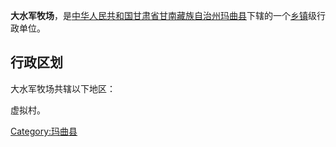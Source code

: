 {{中国乡级行政区
| 行政区全称 = 大水军牧场
| 景观照片文件名 =
| 景观照片描述 =
| 汉语拼音 =
| 通用拼音 =
| 注音符號 =
| 其它标音类型1 =
| 其它标音1 =
| 其它标音类型2 =
| 其它标音2 =
| 其它语言类型1 =
| 其它语言地名1 =
| 其它语言类型2 =
| 其它语言地名2 =
| 上级行政区 = [[甘肃省|甘肃省]][[甘南藏族自治州|甘南藏族自治州]][[玛曲县|玛曲县]]
| 行政区类别 = [[]]
| 行政区划代码 =
| 地理坐标 =
| 总面积 =
| 户籍人口 =
| 户籍人口年份 =
| 常住人口 =
| 常住人口年份 =
| 人口密度 =
| 行政区划 =
| 官方网站 =
| 政府驻地 =
| 邮政编码 =
| 毗邻行政区 =
| 位置图文件名 =
| 位置图描述 =
}}
'''大水军牧场'''，是[[中华人民共和国|中华人民共和国]][[甘肃省|甘肃省]][[甘南藏族自治州|甘南藏族自治州]][[玛曲县|玛曲县]]下辖的一个[[乡镇|乡镇]]级行政单位。

== 行政区划 ==
大水军牧场共辖以下地区：

虚拟村。

{{甘肃小作品}}
{{玛曲县行政区划}}

[[Category:玛曲县|Category:玛曲县]]